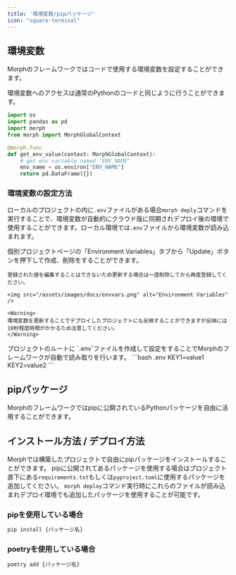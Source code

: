 ```yaml
---
title: '環境変数/pipパッケージ'
icon: "square-terminal"
---
```


## 環境変数

Morphのフレームワークではコードで使用する環境変数を設定することができます。

環境変数へのアクセスは通常のPythonのコードと同じように行うことができます。

```python
import os
import pandas as pd
import morph
from morph import MorphGlobalContext

@morph.func
def get_env_value(context: MorphGlobalContext):
    # get env variable named "ENV_NAME"
    env_name = os.environ["ENV_NAME"]
    return pd.DataFrame({})
```

### 環境変数の設定方法

<Tip>ローカルのプロジェクトの内に`.env`ファイルがある場合`morph deply`コマンドを実行することで、環境変数が自動的にクラウド版に同期されデプロイ後の環境で使用することができます。ローカル環境では`.env`ファイルから環境変数が読み込まれます。</Tip>

<Tabs>
  <Tab title="クラウド版">
    個別プロジェクトページの「Environment Variables」タブから「Update」ボタンを押下して作成、削除をすることができます。

    登録された値を編集することはできないため更新する場合は一度削除してから再度登録してください。

    <img src="/assets/images/docs/envvars.png" alt="Environment Variables" />

    <Warning>
    環境変数を更新することでデプロイしたプロジェクトにも反映することができますが反映には10秒程度時間がかかるため注意してください。
    </Warning>
  </Tab>
  <Tab title="ローカル版">
    プロジェクトのルートに `.env`ファイルを作成して設定をすることでMorphのフレームワークが自動で読み取りを行います。
    ```bash .env
    KEY1=value1
    KEY2=value2
    ```
  </Tab>
</Tabs>

## pipパッケージ

Morphのフレームワークではpipに公開されているPythonパッケージを自由に活用することができます。

## インストール方法 / デプロイ方法

Morphでは構築したプロジェクトで自由にpipパッケージをインストールすることができます。
pipに公開されてあるパッケージを使用する場合はプロジェクト直下にある`requirements.txt`もしくは`pyproject.toml`に使用するパッケージを追加してください。
`morph deploy`コマンド実行時にこれらのファイルが読み込まれデプロイ環境でも追加したパッケージを使用することが可能です。

### pipを使用している場合

```bash shell
pip install {パッケージ名}
```

### poetryを使用している場合

```bash shell
poetry add {パッケージ名}
```